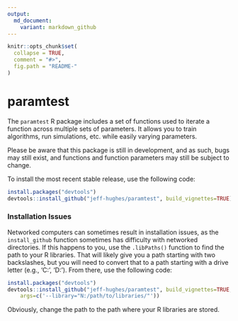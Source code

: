 ```yaml
---
output:
  md_document:
    variant: markdown_github
---
```


<!-- README.md is generated from README.Rmd. Please edit that file -->

```r
knitr::opts_chunk$set(
  collapse = TRUE,
  comment = "#>",
  fig.path = "README-"
)
```
# paramtest

The `paramtest` R package includes a set of functions used to iterate a function
across multiple sets of parameters. It allows you to train algorithms, run
simulations, etc. while easily varying parameters.

Please be aware that this package is still in development, and as such, bugs may
still exist, and functions and function parameters may still be subject to
change.

To install the most recent stable release, use the following code:
```R
install.packages("devtools")
devtools::install_github("jeff-hughes/paramtest", build_vignettes=TRUE)
```

### Installation Issues

Networked computers can sometimes result in installation issues, as the
`install_github` function sometimes has difficulty with networked directories.
If this happens to you, use the `.libPaths()` function to find the path to your
R libraries. That will likely give you a path starting with two backslashes, but
you will need to convert that to a path starting with a drive letter (e.g.,
'C:', 'D:'). From there, use the following code:

```R
install.packages("devtools")
devtools::install_github("jeff-hughes/paramtest", build_vignettes=TRUE,
    args=c('--library="N:/path/to/libraries/"'))
```

Obviously, change the path to the path where your R libraries are stored.
